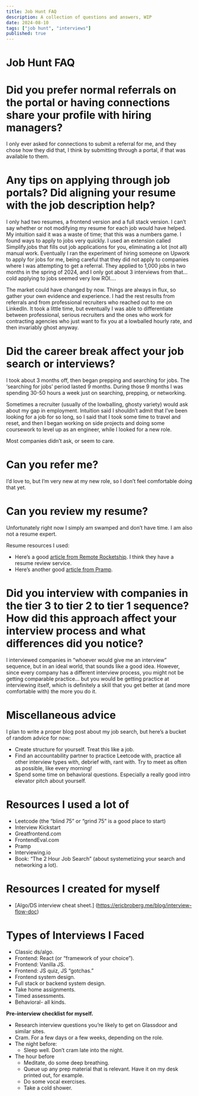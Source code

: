 ```yaml
---
title: Job Hunt FAQ
description: A collection of questions and answers, WIP
date: 2024-08-10
tags: ["job hunt", "interviews"]
published: true
---
```


# Job Hunt FAQ

# **Did you prefer normal referrals on the portal or having connections share your profile with hiring managers?**

I only ever asked for connections to submit a referral for me, and they chose how they did that, I think by submitting through a portal, if that was available to them.

# **Any tips on applying through job portals? Did aligning your resume with the job description help?**

I only had two resumes, a frontend version and a full stack version. I can’t say whether or not modifying my resume for each job would have helped. My intuition said it was a waste of time; that this was a numbers game. I found ways to apply to jobs very quickly. I used an extension called Simplify.jobs that fills out job applications for you, eliminating a lot (not all) manual work. Eventually I ran the experiment of hiring someone on Upwork to apply for jobs for me, being careful that they did not apply to companies where I was attempting to get a referral. They applied to 1,000 jobs in two months in the spring of 2024, and I only got about 3 interviews from that… cold applying to jobs seemed very low ROI….

The market could have changed by now. Things are always in flux, so gather your own evidence and experience. I had the rest results from referrals and from professional recruiters who reached out to me on LinkedIn. It took a little time, but eventually I was able to differentiate between professional, serious recruiters and the ones who work for contracting agencies who just want to fix you at a lowballed hourly rate, and then invariably ghost anyway.

# **Did the career break affect your job search or interviews?**

I took about 3 months off, then began prepping and searching for jobs. The ‘searching for jobs’ period lasted 9 months. During those 9 months I was spending 30-50 hours a week just on searching, prepping, or networking.

Sometimes a recruiter (usually of the lowballing, ghosty variety) would ask about my gap in employment. Intuition said I shouldn’t admit that I’ve been looking for a job for so long, so I said that I took some time to travel and reset, and then I began working on side projects and doing some coursework to level up as an engineer, while I looked for a new role.

Most companies didn’t ask, or seem to care.

# **Can you refer me?**

I’d love to, but I’m very new at my new role, so I don’t feel comfortable doing that yet.

# **Can you review my resume?**

Unfortunately right now I simply am swamped and don’t have time. I am also not a resume expert. 

Resume resources I used:

* Here’s a good [article from Remote Rocketship](https://www.remoterocketship.com/advice/guide/software-engineer/resume). I think they have a resume review service.  
* Here’s another good [article from Pramp](https://www.tryexponent.com/blog/software-engineering-resume-checklist?ref=pramp&\_\_s=ifkwh9usmj2od8vq9zeb\&utm\_source=drip-pramp\&utm\_medium=email\&utm\_campaign=Pramp%20Interest%20Campaign\&utm\_content=Here%27s%20the%20resume%20I%20used%20when%20applying%20to%20software%20engineering%20jobs).

# **Did you interview with companies in the tier 3 to tier 2 to tier 1 sequence? How did this approach affect your interview process and what differences did you notice?**

I interviewed companies in “whoever would give me an interview” sequence, but in an ideal world, that sounds like a good idea. However, since every company has a different interview process, you might not be getting comparable practice… but you would be getting practice at interviewing itself, which is definitely a skill that you get better at (and more comfortable with) the more you do it.

# **Miscellaneous advice**

I plan to write a proper blog post about my job search, but here’s a bucket of random advice for now:

* Create structure for yourself. Treat this like a job.  
* Find an accountability partner to practice Leetcode with, practice all other interview types with, debrief with, rant with. Try to meet as often as possible, like every morning\!  
* Spend some time on behavioral questions. Especially a really good intro elevator pitch about yourself.

# **Resources I used a lot of**

* Leetcode (the “blind 75” or “grind 75” is a good place to start)  
* Interview Kickstart  
* Greatfrontend.com  
* FrontendEval.com  
* Pramp  
* Interviewing.io  
* Book: “The 2 Hour Job Search” (about systemetizing your search and networking a lot).

# **Resources I created for myself**

* [Algo/DS interview cheat sheet.] (https://ericbroberg.me/blog/interview-flow-doc)

# **Types of Interviews I Faced**

* Classic ds/algo.  
* Frontend: React (or “framework of your choice”).  
* Frontend: Vanilla JS.  
* Frontend: JS quiz, JS “gotchas.”  
* Frontend system design.  
* Full stack or backend system design.  
* Take home assignments.   
* Timed assessments.   
*  Behavioral- all kinds.

**Pre-interview checklist for myself.**

* Research interview questions you’re likely to get on Glassdoor and similar sites.  
* Cram. For a few days or a few weeks, depending on the role.  
* The night before:  
  * Sleep well. Don’t cram late into the night.  
* The hour before  
  * Meditate, do some deep breathing.  
  * Queue up any prep material that is relevant. Have it on my desk printed out, for example.  
  * Do some vocal exercises.  
  * Take a cold shower.

